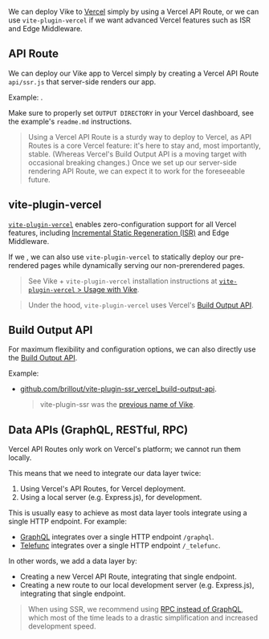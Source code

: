 
We can deploy Vike to [Vercel](https://vercel.com) simply by using a Vercel API Route, or we can use `vite-plugin-vercel` if we want advanced Vercel features such as ISR and Edge Middleware.


## API Route

We can deploy our Vike app to Vercel simply by creating a Vercel API Route `api/ssr.js` that server-side renders our app.

Example: <GithubRepo repo="brillout/vike-with-vercel" />.

<Warning>Make sure to properly set `OUTPUT DIRECTORY` in your Vercel dashboard, see the example's `readme.md` instructions.</Warning>

> Using a Vercel API Route is a sturdy way to deploy to Vercel, as API Routes is a core Vercel feature: it's here to stay and, most importantly, stable. (Whereas Vercel's Build Output API is a moving target with occasional breaking changes.) Once we set up our server-side rendering API Route, we can expect it to work for the foreseeable future.


## vite-plugin-vercel

[`vite-plugin-vercel`](https://github.com/magne4000/vite-plugin-vercel) enables zero-configuration support for all Vercel features, including [Incremental Static Regeneration (ISR)](https://vercel.com/docs/concepts/incremental-static-regeneration/overview) and Edge Middleware.

If we <Link text="pre-render our pages only partially" href="/prerender-config#partial" />, we can also use `vite-plugin-vercel` to statically deploy our pre-rendered pages while dynamically serving our non-prerendered pages.

> See Vike + `vite-plugin-vercel` installation instructions at [`vite-plugin-vercel` > Usage with Vike](https://github.com/magne4000/vite-plugin-vercel#usage-with-vike).

> Under the hood, `vite-plugin-vercel` uses Vercel's [Build Output API](https://vercel.com/docs/build-output-api/v3).


## Build Output API

For maximum flexibility and configuration options, we can also directly use the [Build Output API](https://vercel.com/docs/build-output-api/v3).

Example:
 - [github.com/brillout/vite-plugin-ssr_vercel_build-output-api](https://github.com/brillout/vite-plugin-ssr_vercel_build-output-api).
   > vite-plugin-ssr was the [previous name of Vike](https://vite-plugin-ssr.com/vike).


## Data APIs (GraphQL, RESTful, RPC)

Vercel API Routes only work on Vercel's platform; we cannot run them locally.

This means that we need to integrate our data layer twice:
 1. Using Vercel's API Routes, for Vercel deployment.
 1. Using a local server (e.g. Express.js), for development.

This is usually easy to achieve as most data layer tools integrate using a single HTTP endpoint. For example:
 - [GraphQL](https://graphql.org/) integrates over a single HTTP endpoint `/graphql`.
 - [Telefunc](https://telefunc.com/) integrates over a single HTTP endpoint `/_telefunc`.

In other words, we add a data layer by:
 - Creating a new Vercel API Route, integrating that single endpoint.
 - Creating a new route to our local development server (e.g. Express.js), integrating that single endpoint.

> When using SSR, we recommend using [RPC instead of GraphQL](https://telefunc.com/RPC-vs-GraphQL-REST), which most of the time leads to a drastic simplification and increased development speed.
